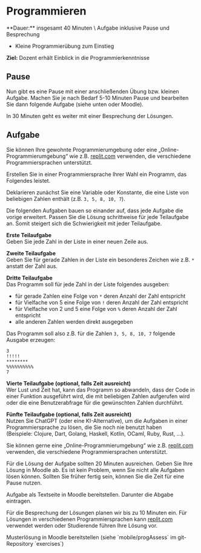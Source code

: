 
# Programmieren

<Callout>
  **Dauer:** insgesamt 40 Minuten \
  Aufgabe inklusive Pause und Besprechung

  - Kleine Programmierübung zum Einstieg

  **Ziel:** Dozent erhält Einblick in die Programmierkenntnisse
</Callout>

## Pause 

Nun gibt es eine Pause mit einer anschließenden Übung 
bzw. kleinen Aufgabe. Machen Sie je nach Bedarf 5-10 Minuten
Pause und bearbeiten Sie dann folgende Aufgabe (siehe unten oder
Moodle).

In 30 Minuten geht es weiter mit einer Besprechung der Lösungen.

## Aufgabe

Sie können Ihre gewohnte Programmierumgebung oder eine 
„Online-Programmierumgebung“ wie z.B. [replit.com](https://replit.com) 
verwenden, die verschiedene Programmiersprachen unterstützt.

Erstellen Sie in einer Programmiersprache Ihrer Wahl
ein Programm, das Folgendes leistet.

Deklarieren zunächst Sie eine Variable oder Konstante, 
die eine  Liste von beliebigen Zahlen enthält 
(z.B. `3, 5, 8, 10, 7`).

Die folgenden Aufgaben bauen so einander auf, dass 
jede Aufgabe die vorige erweitert. Passen Sie die
Lösung schrittweise für jede Teilaufgabe an. Somit
steigert sich die Schwierigkeit mit jeder Teilaufgabe.

**Erste Teilaufgabe** \
Geben Sie jede Zahl in der Liste in einer neuen Zeile aus.

**Zweite Teilaufgabe** \
Geben Sie für gerade Zahlen in der Liste ein besonderes 
Zeichen wie z.B. `*` anstatt der Zahl aus.

**Dritte Teilaufgabe** \
Das Programm soll für jede Zahl in der Liste folgendes 
ausgeben:

- für gerade Zahlen eine Folge von `*` deren Anzahl der Zahl entspricht 
- für Vielfache von 5 eine Folge von `!` deren Anzahl der Zahl entspricht
- für Vielfache von 2 und 5 eine Folge von `%` deren Anzahl der Zahl entspricht
- alle anderen Zahlen werden direkt ausgegeben

Das Programm soll also z.B. für die Zahlen `3, 5, 8, 10, 7` folgende Ausgabe erzeugen:

```
3
!!!!!
********
%%%%%%%%%%
7
```

**Vierte Teilaufgabe (optional, falls Zeit ausreicht)** \
Wer Lust und Zeit hat, kann das Programm so abwandeln,
dass der Code in einer Funktion ausgeführt wird, die mit 
beliebigen Zahlen aufgerufen wird oder die eine 
Benutzerabfrage für die gewünschten Zahlen durchführt.

**Fünfte Teilaufgabe (optional, falls Zeit ausreicht)** \
Nutzen Sie ChatGPT (oder eine KI-Alternative), um die Aufgaben 
in einer Programmiersprache zu lösen, die Sie noch nie benutzt haben \
(Beispiele: Clojure, Dart, Golang, Haskell, Kotlin, OCaml, Ruby, Rust, …).

Sie können gerne eine „Online-Programmierumgebung“ 
wie z.B. [replit.com](https://replit.com) verwenden,
die verschiedene Programmiersprachen unterstützt.


Für die Lösung der Aufgabe sollten 20 Minuten ausreichen.
Geben Sie Ihre Lösung in Moodle ab. Es ist kein Problem,
wenn Sie nicht alle Aufgaben lösen können. Sollten Sie 
früher fertig sein, können Sie die Zeit für eine Pause 
nutzen.

<Callout type="warning" emoji="👨🏻‍💻">
Aufgabe als Textseite in Moodle bereitstellen. Darunter
die Abgabe eintragen.
</Callout>

Für die Besprechung der Lösungen planen wir bis zu 10
Minuten ein. Für Lösungen in verschiedenen Programmiersprachen
kann [replit.com](https://replit.com) verwendet werden oder
Studierende führen Ihre Lösung vor.

<Callout type="warning">
Musterlösung in Moodle bereitstellen (siehe `mobile/progAssess` im git-Repository `exercises`)
</Callout>